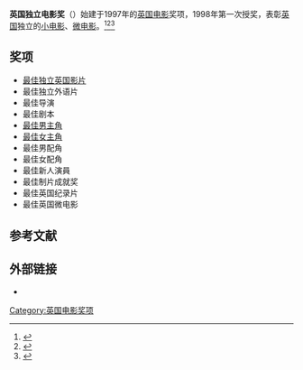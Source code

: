 {{Infobox award
| name = 英国独立电影奖
| current_awards =
| image = BIFAtrophy.jpg
| imagesize = 225px
| caption = 奖杯
| description = 英国独立电影
| presenter =
| country = {{UK}}
| year = 1998年
}}
'''英国独立电影奖'''（{{lang-en|'''British Independent Film Awards'''}}）始建于1997年的[[英国电影|英国电影]]奖项，1998年第一次授奖，表彰[[英国|英国]]独立的[[独立电影|小电影]]、[[微电影|微电影]]。<ref>{{cite web |url=http://et.21cn.com/movie/xinwen/waiyu/2012/12/10/13963394.shtml |title=英国独立电影奖颁发 《残破》荣获最佳影片 |accessdate=2012 |publisher=21CN |work= |language=zh-hans |archiveurl=https://web.archive.org/web/20160304120112/http://et.21cn.com/movie/xinwen/waiyu/2012/12/10/13963394.shtml |archivedate=2016-03-04 |deadurl=yes }}</ref><ref>{{cite web |url=http://yule.sohu.com/20131209/n391483570.shtml |title=英国独立电影奖揭晓 《马尼拉地铁惊魂》称雄 |accessdate=2013 |publisher=搜狐网 |work= |language=zh-hans}}</ref><ref>{{cite web |url=http://ent.163.com/keywords/8/f/82f156fd72ec7acb75355f715956/1.html |title=关于英国独立电影奖的新闻 |accessdate= |publisher=网易 |work= |language=zh-hans}}</ref>

==奖项==
*[[英國獨立電影獎最佳獨立英國影片|最佳独立英国影片]]
*最佳独立外语片
*最佳导演
*最佳剧本
*[[英國獨立電影獎最佳男主角|最佳男主角]]
*[[英國獨立電影獎最佳女主角|最佳女主角]]
*最佳男配角
*最佳女配角
*最佳新人演員
*最佳制片成就奖
*最佳英国纪录片
*最佳英国微电影

==参考文献==
{{reflist}}

==外部链接==
*{{Official website|1=http://www.bifa.org.uk/ }}

{{British Independent Film Awards}}
{{DEFAULTSORT:Y英国}}
[[Category:英国电影奖项|Category:英国电影奖项]]